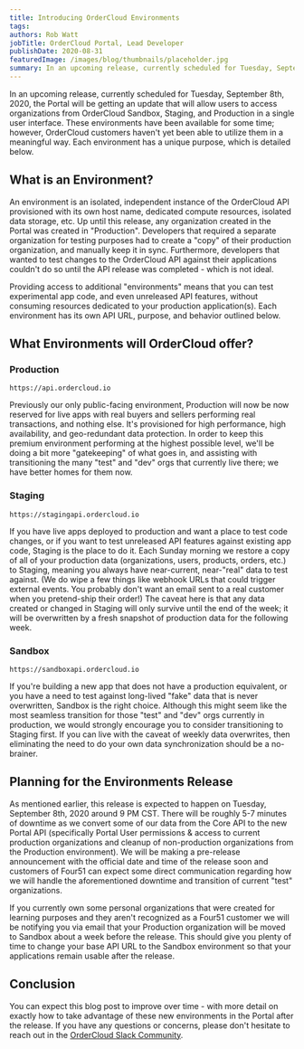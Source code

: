 ```yaml
---
title: Introducing OrderCloud Environments
tags: 
authors: Rob Watt
jobTitle: OrderCloud Portal, Lead Developer
publishDate: 2020-08-31
featuredImage: /images/blog/thumbnails/placeholder.jpg
summary: In an upcoming release, currently scheduled for Tuesday, September 8th, 2020, the Portal will be getting an update that will allow users to access organizations from OrderCloud Sandbox, Staging, and Production in a single user interface.
---
```

In an upcoming release, currently scheduled for Tuesday, September 8th, 2020, the Portal will be getting an update that will allow users to access organizations from OrderCloud Sandbox, Staging, and Production in a single user interface. These environments have been available for some time; however, OrderCloud customers haven't yet been able to utilize them in a meaningful way. Each environment has a unique purpose, which is detailed below.

## What is an Environment?

An environment is an isolated, independent instance of the OrderCloud API provisioned with its own host name, dedicated compute resources, isolated data storage, etc. Up until this release, any organization created in the Portal was created in "Production". Developers that required a separate organization for testing purposes had to create a "copy" of their production organization, and manually keep it in sync. Furthermore, developers that wanted to test changes to the OrderCloud API against their applications couldn't do so until the API release was completed - which is not ideal. 

Providing access to additional "environments" means that you can test experimental app code, and even unreleased API features, without consuming resources dedicated to your production application(s). Each environment has its own API URL, purpose, and behavior outlined below.

## What Environments will OrderCloud offer?

### Production
`https://api.ordercloud.io`

Previously our only public-facing environment, Production will now be now reserved for live apps with real buyers and sellers performing real transactions, and nothing else. It's provisioned for high performance, high availability, and geo-redundant data protection. In order to keep this premium environment performing at the highest possible level, we'll be doing a bit more "gatekeeping" of what goes in, and assisting with transitioning the many "test" and "dev" orgs that currently live there; we have better homes for them now.

### Staging
`https://stagingapi.ordercloud.io`

If you have live apps deployed to production and want a place to test code changes, or if you want to test unreleased API features against existing app code, Staging is the place to do it. Each Sunday morning we restore a copy of all of your production data (organizations, users, products, orders, etc.) to Staging, meaning you always have near-current, near-"real" data to test against. (We do wipe a few things like webhook URLs that could trigger external events. You probably don't want an email sent to a real customer when you pretend-ship their order!) The caveat here is that any data created or changed in Staging will only survive until the end of the week; it will be overwritten by a fresh snapshot of production data for the following week.

### Sandbox
`https://sandboxapi.ordercloud.io`

If you're building a new app that does not have a production equivalent, or you have a need to test against long-lived "fake" data that is never overwritten, Sandbox is the right choice. Although this might seem like the most seamless transition for those "test" and "dev" orgs currently in production, we would strongly encourage you to consider transitioning to Staging first. If you can live with the caveat of weekly data overwrites, then eliminating the need to do your own data synchronization should be a no-brainer.

## Planning for the Environments Release
As mentioned earlier, this release is expected to happen on Tuesday, September 8th, 2020 around 9 PM CST. There will be roughly 5-7 minutes of downtime as we convert some of our data from the Core API to the new Portal API (specifically Portal User permissions & access to current production organizations and cleanup of non-production organizations from the Production environment). We will be making a pre-release announcement with the official date and time of the release soon and customers of Four51 can expect some direct communication regarding how we will handle the aforementioned downtime and transition of current "test" organizations.

If you currently own some personal organizations that were created for learning purposes and they aren't recognized as a Four51 customer we will be notifying you via email that your Production organization will be moved to Sandbox about a week before the release. This should give you plenty of time to change your base API URL to the Sandbox environment so that your applications remain usable after the release.

## Conclusion
You can expect this blog post to improve over time - with more detail on exactly how to take advantage of these new environments in the Portal after the release. If you have any questions or concerns, please don't hesitate to reach out in the [OrderCloud Slack Community](https://ordercloud.io/slack).
